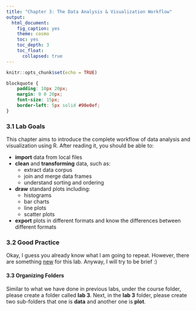 ```yaml
---
title: "Chapter 3: The Data Analysis & Visualization Workflow"
output: 
  html_document:
    fig_caption: yes
    theme: cosmo
    toc: yes
    toc_depth: 3
    toc_float: 
      collapsed: true
---
```


```r
knitr::opts_chunk$set(echo = TRUE)
```


```css
blockquote {
    padding: 10px 20px;
    margin: 0 0 20px;
    font-size: 15px;
    border-left: 5px solid #90e0ef;
}
```


### 3.1 Lab Goals 

This chapter aims to introduce the complete workflow of data analysis and visualization using R. After reading it, you should be able to:

* **import** data from local files 
* **clean** and **transforming** data, such as: 
  + extract data corpus 
  + join and merge data frames 
  + understand sorting and ordering 
* **draw** standard plots including:
  + histograms
  + bar charts 
  + line plots
  + scatter plots 
* **export** plots in different formats and know the differences between different formats 

### 3.2 Good Practice 

Okay, I guess you already know what I am going to repeat. However, there are something [new]{.ul} for this lab. 
Anyway, I will try to be brief :) 


#### 3.3 Organizing Folders

Similar to what we have done in previous labs, under the course folder, please create a folder called **lab 3**. Next, in the **lab 3** folder, please create two sub-folders that one is  **data** and another one is **plot**. 


